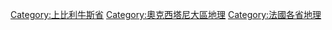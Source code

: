 [[Category:上比利牛斯省|Category:上比利牛斯省]]
[[Category:奧克西塔尼大區地理|Category:奧克西塔尼大區地理]]
[[Category:法國各省地理|Category:法國各省地理]]
